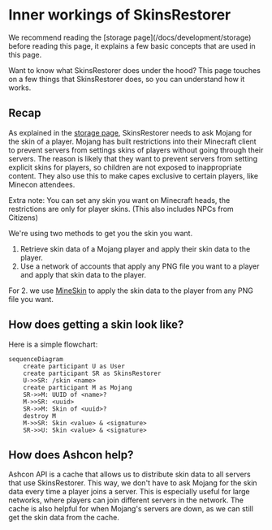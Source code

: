 
# Inner workings of SkinsRestorer

<Callout type="info">
    We recommend reading the [storage page](/docs/development/storage) before reading this page,
    it explains a few basic concepts that are used in this page.
</Callout>

Want to know what SkinsRestorer does under the hood? This page touches on a few things that SkinsRestorer does, so you can understand how it works.

## Recap

As explained in the [storage page](/docs/development/storage), SkinsRestorer needs to ask Mojang for the skin of a player.
Mojang has built restrictions into their Minecraft client to prevent servers from settings skins of players without going through their servers.
The reason is likely that they want to prevent servers from setting explicit skins for players, so children are not exposed to inappropriate content.
They also use this to make capes exclusive to certain players, like Minecon attendees.

<Callout emoji="📔">
    Extra note: You can set any skin you want on Minecraft heads, the restrictions are only for player skins. (This also includes NPCs from Citizens)
</Callout>

We're using two methods to get you the skin you want.

1. Retrieve skin data of a Mojang player and apply their skin data to the player.
2. Use a network of accounts that apply any PNG file you want to a player and apply that skin data to the player.

For 2. we use [MineSkin](https://mineskin.org) to apply the skin data to the player from any PNG file you want.

## How does getting a skin look like?

Here is a simple flowchart:

```mermaid
sequenceDiagram
    create participant U as User
    create participant SR as SkinsRestorer
    U->>SR: /skin <name>
    create participant M as Mojang
    SR->>M: UUID of <name>?
    M->>SR: <uuid>
    SR->>M: Skin of <uuid>?
    destroy M
    M->>SR: Skin <value> & <signature>
    SR->>U: Skin <value> & <signature>
```

## How does Ashcon help?

Ashcon API is a cache that allows us to distribute skin data to all servers that use SkinsRestorer.
This way, we don't have to ask Mojang for the skin data every time a player joins a server.
This is especially useful for large networks, where players can join different servers in the network.
The cache is also helpful for when Mojang's servers are down, as we can still get the skin data from the cache.
